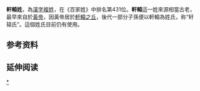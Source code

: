 {{姓氏
|姓氏=轩辕
|繁體=軒轅
|簡體=轩辕
|拼音=Xuānyuán
|注音={{Pinyin2zhuyin|Xuān}}{{Pinyin2zhuyin|yuán}}
|中国大陆=Xuanyuan
|南京官話=xän<sup>1</sup>üän<sup>2</sup>
|台湾=
|香港=
|澳门=
|新加坡=
|马来西亚=
|新字体=軒轅
|旧字体=軒轅
|平假名=けんえん
|片假名=ケンエン
|越南=Hiên Viên
|韩国=헌원
|反切=
|同音字=
|堂号=
|郡望=[[邰阳郡|邰阳郡]]
}}
'''軒轅姓'''，為[[漢字姓氏|漢字]][[複姓|複姓]]，在《百家姓》中排名第431位。'''軒轅'''這一姓來源相當古老，最早來自於[[黃帝|黃帝]]，因黃帝居於[[軒轅之丘|軒轅之丘]]，後代一部分子孫便以軒轅為姓氏，称“轩辕氏”。這個姓氏目前仍有使用。

==参考资料==
{{reflist}}

==延伸阅读==
{{Wikisource further reading}}
{{姓氏小作品}}

[[Category:軒轅姓|*]]